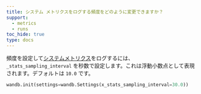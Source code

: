 ```yaml
---
title: システム メトリクスをログする頻度をどのように変更できますか？
support:
  - metrics
  - runs
toc_hide: true
type: docs
---
```

頻度を設定して[システムメトリクス](/ja/models/ref/system-metrics/)をログするには、`_stats_sampling_interval` を秒数で設定します。これは浮動小数点として表現されます。デフォルトは `10.0` です。

```python
wandb.init(settings=wandb.Settings(x_stats_sampling_interval=30.0))
```